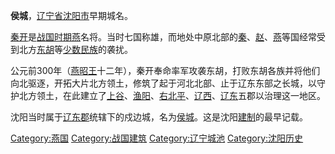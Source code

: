 '''侯城'''，[[辽宁省|辽宁省]][[沈阳市|沈阳市]]早期城名。

[[秦开|秦开]]是[[战国时期|战国时期]][[燕国|燕]]名将。当时七国称雄，而地处中原北部的[[秦|秦]]、[[赵|赵]]、[[燕|燕]]等国经常受到北方[[东胡|东胡]]等[[少数民族|少数民族]]的袭扰。

公元前300年（[[燕昭王|燕昭王]]十二年），秦开奉命率军攻袭东胡，打败东胡各族并将他们向北驱逐，开拓大片北方领土，修筑了起于河北北部、止于辽东东部之长城，以守护北方领土，在此建立了[[上谷|上谷]]、[[渔阳|渔阳]]、[[右北平|右北平]]、[[辽西|辽西]]、[[辽东|辽东]]五郡以治理这一地区。

沈阳当时属于[[辽东郡|辽东郡]]统辖下的戍边城，名为[[侯城|侯城]]。这是沈阳[[建制|建制]]的最早记载。

{{辽宁小作品}}
[[Category:燕国|Category:燕国]]
[[Category:战国建筑|Category:战国建筑]]
[[Category:辽宁城池|Category:辽宁城池]]
[[Category:沈阳历史|Category:沈阳历史]]